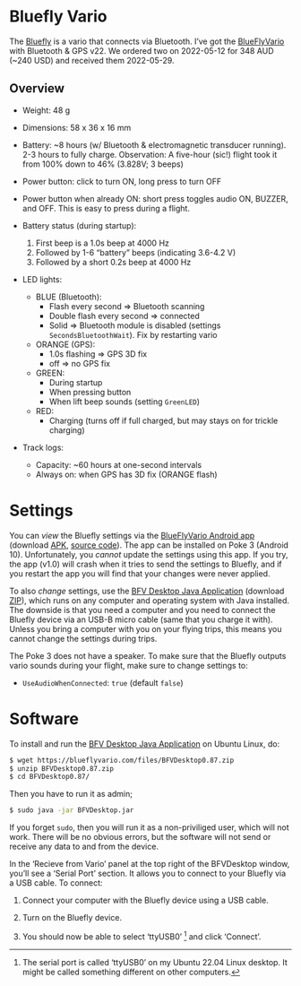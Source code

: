 # Bluefly Vario

The [Bluefly] is a vario that connects via Bluetooth. I've got the
[BlueFlyVario] with Bluetooth & GPS v22.  We ordered two on 2022-05-12
for 348 AUD (~240 USD) and received them 2022-05-29.


## Overview

* Weight: 48 g

* Dimensions: 58 x 36 x 16 mm

* Battery: ~8 hours (w/ Bluetooth & electromagnetic transducer
  running). 2-3 hours to fully charge.  Observation: A five-hour
  (sic!) flight took it from 100% down to 46% (3.828V; 3 beeps)

* Power button: click to turn ON, long press to turn OFF

* Power button when already ON: short press toggles audio ON, BUZZER,
  and OFF. This is easy to press during a flight.

* Battery status (during startup):

  1. First beep is a 1.0s beep at 4000 Hz
  2. Followed by 1-6 "battery" beeps (indicating 3.6-4.2 V)
  3. Followed by a short 0.2s beep at 4000 Hz

* LED lights:

  - BLUE (Bluetooth):
      + Flash every second => Bluetooth scanning
      + Double flash every second => connected
      + Solid => Bluetooth module is disabled (settings
        `SecondsBluetoothWait`).  Fix by restarting vario

  - ORANGE (GPS):
      + 1.0s flashing => GPS 3D fix
      + off => no GPS fix
      
  - GREEN:
      + During startup
      + When pressing button
      + When lift beep sounds (setting `GreenLED`)

  - RED:
      + Charging (turns off if full charged, but may stays on for
        trickle charging)

* Track logs:

  - Capacity: ~60 hours at one-second intervals
  - Always on: when GPS has 3D fix (ORANGE flash)


# Settings

You can _view_ the Bluefly settings via the [BlueFlyVario Android app]
(download [APK](https://blueflyvario.com/files/BlueFlyVario.apk),
[source
code](https://github.com/alistairdickie/BlueFlyVario_Android)).  The
app can be installed on Poke 3 (Android 10). Unfortunately, you
_cannot_ update the settings using this app.  If you try, the app
(v1.0) will crash when it tries to send the settings to Bluefly, and
if you restart the app you will find that your changes were never
applied.

To also _change_ settings, use the [BFV Desktop Java Application]
(download [ZIP](https://blueflyvario.com/files/BFVDesktop0.85.zip)),
which runs on any computer and operating system with Java
installed. The downside is that you need a computer and you need to
connect the Bluefly device via an USB-B micro cable (same that you
charge it with). Unless you bring a computer with you on your flying
trips, this means you cannot change the settings during trips.

The Poke 3 does not have a speaker. To make sure that the Bluefly
outputs vario sounds during your flight, make sure to change settings
to:

* `UseAudioWhenConnected`: `true` (default `false`)


# Software

To install and run the [BFV Desktop Java Application] on Ubuntu Linux,
do:

```sh
$ wget https://blueflyvario.com/files/BFVDesktop0.87.zip
$ unzip BFVDesktop0.87.zip
$ cd BFVDesktop0.87/
```

Then you have to run it as admin;

```sh
$ sudo java -jar BFVDesktop.jar
```

If you forget `sudo`, then you will run it as a non-priviliged user,
which will not work. There will be no obvious errors, but the software
will not send or receive any data to and from the device.

In the 'Recieve from Vario' panel at the top right of the BFVDesktop
window, you'll see a 'Serial Port' section. It allows you to connect
to your Bluefly via a USB cable.  To connect:

1. Connect your computer with the Bluefly device using a USB cable.

2. Turn on the Bluefly device.

3. You should now be able to select 'ttyUSB0' [^1] and click 'Connect'.

[^1]: The serial port is called 'ttyUSB0' on my Ubuntu 22.04 Linux
desktop. It might be called something different on other computers.


[Bluefly]: https://www.blueflyvario.com/
[BlueFlyVario]: https://www.blueflyvario.com/
[BlueFlyVario Android App]: https://www.blueflyvario.com/software/
[BFV Desktop Java Application]: https://www.blueflyvario.com/software/

